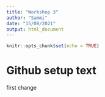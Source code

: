 ```yaml
---
title: "Workshop 3"
author: "Sammi"
date: "15/08/2021"
output: html_document
---
```


```r
knitr::opts_chunk$set(echo = TRUE)
```

# Github setup text 
first change